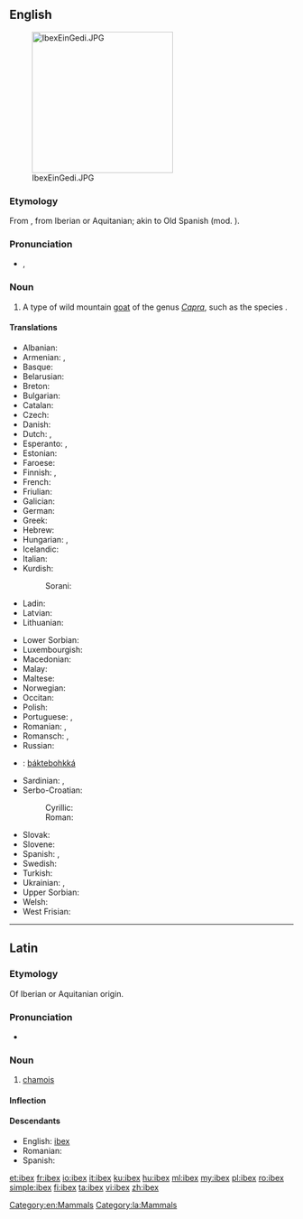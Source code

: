 ==English==
{{wikipedia}}
[[Image:IbexEinGedi.JPG|thumb|right|250px]]

===Etymology===
From {{etyl|la|en}} {{term/t|la|ībex||chamois}}, from Iberian or Aquitanian; akin to Old Spanish {{term||bezerro|bull}} (mod. {{term||becerro|yearling}}).

===Pronunciation===
* {{IPA|/ˈaɪbɛks/}}, {{X-SAMPA|/"aIbEks/}}

===Noun===
{{en-noun|ibex|pl2=ibexes|pl3=ibices}}

# A type of wild mountain [[goat]] of the genus ''[[Capra]]'', such as the species {{taxlink|Capra ibex|species}}.

====Translations====
{{trans-top|type of wild mountain goat}}
* Albanian: {{t-|sq|dhia e shkëmbinjve}}
* Armenian: {{t-|hy|վայրի այծ|tr=vayri ayc|sc=Armn}}, {{t-|hy|այծքաղ|tr=ayckʿał|sc=Armn}}
* Basque: {{t-|eu|basahuntz}}
* Belarusian: {{t-|be|горны альпійскі казел}}
* Breton: {{t-|br|kragvouc’h an alpoù}}
* Bulgarian: {{t-|bg|козирог|tr=kozirog}}
* Catalan: {{t-|ca|cabra alpina|f}}
* Czech: {{t-|cs|kozorožec}}
* Danish: {{t-|da|stenbuk}}
* Dutch: {{t+|nl|steenbok|m}}, {{t-|nl|ibex|m}}
* Esperanto: {{t-|eo|ibekso}}, {{t-|eo|alpa kapro}}
* Estonian: {{t-|et|kaljukits}}
* Faroese: {{t-|fo|steingeit}}
* Finnish: {{t-|fi|vuorikauris}}, {{t+|fi|vuohi}}
* French: {{t+|fr|bouquetin|m}}
* Friulian: {{tø|fur|stambec}}
* Galician: {{t-|gl|cabra montesa|f}}
* German: {{t+|de|Steinbock|m}}
* Greek: {{t+|el|αίγαγρος|m|tr=aígagros}}
* Hebrew: {{t+|he|יעל|m|tr=ya'él}}
* Hungarian: {{t+|hu|kőszáli kecske}}, {{t+|hu|vadkecske}}
* Icelandic: {{t+|is|fjallageit|f}}
* Italian: {{t+|it|stambecco|m}}
* Kurdish:
*: Sorani: {{t-|ku|بزنه‌کێوی}}
* Ladin: {{tø|lad|stambech}}
* Latvian: {{t-|lv|kalnu āzis}}
* Lithuanian: {{t-|lt|ožiaragis}}
{{trans-mid}}
* Lower Sorbian: {{tø|dsb|kozyrožk}}
* Luxembourgish: {{t-|lb|Steebock|m}}
* Macedonian: {{t-|mk|козорог|tr=kozorog}}
* Malay: {{t-|ms|kambing gurun}}
* Maltese: {{t-|mt|mogħża tal-barr}}
* Norwegian: {{t-|no|steinbukk}}
* Occitan: {{t-|oc|cabra salvatja|f}}
* Polish: {{t-|pl|koziorożec}}
* Portuguese: {{t-|pt|cabra alpina|f}}, {{t-|pt|cabra brava|f}}
* Romanian: {{t-|ro|capra de stâncă}}, {{t+|ro|ibex}}
* Romansch: {{t-|rm|capricorn}}, {{t-|rm|stambutg}}
* Russian: {{t-|ru|горный альпийский козёл|m|tr=górnyj al'píjskij koz'ól}}
* {{ttbc|Sami}}<!-- should be in a sub-item -->: [[báktebohkká]]
* Sardinian: {{t-|sc|craba de monti}}, {{t-|sc|istambeccu}}
* Serbo-Croatian:
*: Cyrillic: {{t-|sh|козорог|m}}
*: Roman: {{t-|sh|kozorog|m}}
* Slovak: {{t-|sk|kozorožec horský}}
* Slovene: {{t+|sl|kozorog|m}}
* Spanish: {{t+|es|íbice|m}}, {{t-|es|ibex|m}}
* Swedish: {{t-|sv|alpstenbock}}
* Turkish: {{t+|tr|dağ keçisi}}
* Ukrainian: {{t-|uk|гiрский альпiйский цап|tr=girskij al'pijskij cap}}, {{t-|uk|гiрский альпiйский козел|tr=girskij al'pijskij kozel}}
* Upper Sorbian: {{t-|hsb|kozoróžk}}
* Welsh: {{t-|cy|alpafr}}
* West Frisian: {{t-|fy|stienbok}}
{{trans-bottom}}

[[Category:en:Mammals]]

----

==Latin==

===Etymology===
Of Iberian or Aquitanian origin.

===Pronunciation===
* {{a|Classical}} {{IPA|/ˈiː.beks/|lang=la}}

===Noun===
{{la-noun|ībex|ibicis|ībicis|m|third}}

# [[chamois]]

====Inflection====
{{la-decl-3rd|ībex|ībic}}

[[Category:la:Mammals]]

====Descendants====
* English: [[#English|ibex]]
* Romanian: {{l|ro|ibex}}
* Spanish: {{l|es|íbice}}

[[et:ibex]]
[[fr:ibex]]
[[io:ibex]]
[[it:ibex]]
[[ku:ibex]]
[[hu:ibex]]
[[ml:ibex]]
[[my:ibex]]
[[pl:ibex]]
[[ro:ibex]]
[[simple:ibex]]
[[fi:ibex]]
[[ta:ibex]]
[[vi:ibex]]
[[zh:ibex]]
